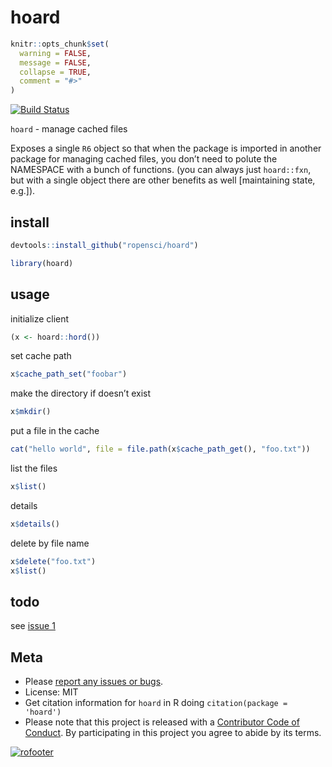 hoard
=====

```r
knitr::opts_chunk$set(
  warning = FALSE,
  message = FALSE,
  collapse = TRUE,
  comment = "#>"
)
```

[![Build Status](https://travis-ci.org/ropensci/hoard.svg?branch=master)](https://travis-ci.org/ropensci/hoard)

`hoard` - manage cached files

Exposes a single `R6` object so that when the package is imported in another
package for managing cached files, you don't need to polute the NAMESPACE 
with a bunch of functions. (you can always just `hoard::fxn`, but 
with a single object there are other benefits as well [maintaining state, e.g.]).

## install

```r
devtools::install_github("ropensci/hoard")
```

```r
library(hoard)
```

## usage

initialize client

```r
(x <- hoard::hord())
```

set cache path

```r
x$cache_path_set("foobar")
```

make the directory if doesn't exist

```r
x$mkdir()
```

put a file in the cache

```r
cat("hello world", file = file.path(x$cache_path_get(), "foo.txt"))
```

list the files

```r
x$list()
```

details

```r
x$details()
```

delete by file name

```r
x$delete("foo.txt")
x$list()
```

## todo

see [issue 1](https://github.com/ropensci/hoard/issues/1)

## Meta

* Please [report any issues or bugs](https://github.com/ropensci/hoard/issues).
* License: MIT
* Get citation information for `hoard` in R doing `citation(package = 'hoard')`
* Please note that this project is released with a [Contributor Code of Conduct](CONDUCT.md). By participating in this project you agree to abide by its terms.

[![rofooter](https://ropensci.org/public_images/github_footer.png)](https://ropensci.org)
